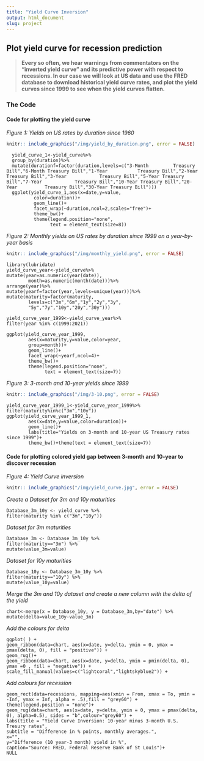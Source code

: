 ```yaml
---
title: "Yield Curve Inversion"
output: html_document
slug: project
---
```

## Plot yield curve for recession prediction

> **Every so often, we hear warnings from commentators on the "inverted yield curve" and its predictive power with respect to recessions. In our case we will look at US data and use the FRED database to download historical yield curve rates, and plot the yield curves since 1999 to see when the yield curves flatten. **


### The Code

#### Code for plotting the yield curve 

*Figure 1: Yields on US rates by duration since 1960 *

```r
knitr:: include_graphics("/img/yield_by_duration.png", error = FALSE)
```
     
      yield_curve_1<-yield_curve%>%
      group_by(duration)%>%
      mutate(durationf=factor(duration,levels=c("3-Month         Treasury Bill","6-Month Treasury Bill","1-Year           Treasury Bill","2-Year Treasury Bill","3-Year            Treasury Bill","5-Year Treasury Bill","7-Year            Treasury Bill","10-Year Treasury Bill","20-Year          Treasury Bill","30-Year Treasury Bill")))
      ggplot(yield_curve_1,aes(x=date,y=value,
              color=duration))+
              geom_line()+
              facet_wrap(~duration,ncol=2,scales="free")+
              theme_bw()+
              theme(legend.position="none",
                    text = element_text(size=8))

*Figure 2: Monthly yields on US rates by duration since 1999 on a year-by-year basis *

```r
knitr:: include_graphics("/img/monthly_yield.png", error = FALSE)
``` 

    library(lubridate)
    yield_curve_year<-yield_curve%>%
    mutate(year=as.numeric(year(date)),
            month=as.numeric(month(date)))%>%
    arrange(year)%>%
    mutate(yearf=factor(year,levels=unique(year)))%>%
    mutate(maturity=factor(maturity,
            levels=c("3m","6m","1y","2y","3y",
            "5y","7y","10y","20y","30y")))

    yield_curve_year_1999<-yield_curve_year%>%
    filter(year %in% c(1999:2021))

    ggplot(yield_curve_year_1999,
            aes(x=maturity,y=value,color=year,
            group=month))+
            geom_line()+
            facet_wrap(~yearf,ncol=4)+
            theme_bw()+
            theme(legend.position="none",
                  text = element_text(size=7))

*Figure 3: 3-month and 10-year yields since 1999 *

```r
knitr:: include_graphics("/img/3-10.png", error = FALSE)
``` 

    yield_curve_year_1999_1<-yield_curve_year_1999%>%
    filter(maturity%in%c("3m","10y"))
    ggplot(yield_curve_year_1999_1,
            aes(x=date,y=value,color=duration))+
            geom_line()+
            labs(title="Yields on 3-month and 10-year US Treasury rates since 1999")+
            theme_bw()+theme(text = element_text(size=7))

#### Code for plotting colored yield gap between 3-month and 10-year to discover recession 

*Figure 4: Yield Curve inversion*

```r
knitr:: include_graphics("/img/yield_curve.jpg", error = FALSE)
```

*Create a Dataset for 3m and 10y maturities*
    
    Database_3m_10y <- yield_curve %>%
    filter(maturity %in% c("3m","10y"))  

*Dataset for 3m maturities*  
    
    Database_3m <- Database_3m_10y %>%
    filter(maturity=="3m") %>% 
    mutate(value_3m=value)

*Dataset for 10y maturities*
    
    Database_10y <- Database_3m_10y %>%
    filter(maturity=="10y") %>% 
    mutate(value_10y=value)

*Merge the 3m and 10y dataset and create a new column with the delta of the yield*
  
    chart<-merge(x = Database_10y, y = Database_3m,by="date") %>%
    mutate(delta=value_10y-value_3m)

*Add the colours for delta*

    ggplot( ) + 
    geom_ribbon(data=chart, aes(x=date, y=delta, ymin = 0, ymax = pmax(delta, 0), fill = "positive")) + 
    geom_rug()+
    geom_ribbon(data=chart, aes(x=date, y=delta, ymin = pmin(delta, 0), ymax =0 , fill = "negative")) +
    scale_fill_manual(values=c("lightcoral","lightskyblue2")) +
  
*Add colours for recession*  
    
    geom_rect(data=recessions, mapping=aes(xmin = From, xmax = To, ymin = -Inf, ymax = Inf, alpha = .5),fill = "grey60") + 
    theme(legend.position = "none")+
    geom_rug(data=chart, aes(x=date, y=delta, ymin = 0, ymax = pmax(delta, 0), alpha=0.5), sides = "b",colour="grey60") +
    labs(title = "Yield Curve Inversion: 10-year minus 3-month U.S. Tresury rates",
    subtitle = "Difference in % points, monthly averages.",
    x="",
    y="Difference (10 year-3 month) yield in %", 
    caption="Source: FRED, Federal Reserve Bank of St Louis")+
    NULL
